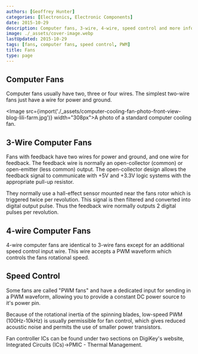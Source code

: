 ```yaml
---
authors: [Geoffrey Hunter]
categories: [Electronics, Electronic Components]
date: 2015-10-29
description: Computer fans, 3-wire, 4-wire, speed control and more info on fans.
image: ./_assets/cover-image.webp
lastUpdated: 2015-10-29
tags: [fans, computer fans, speed control, PWM]
title: Fans
type: page
---
```


## Computer Fans

Computer fans usually have two, three or four wires. The simplest two-wire fans just have a wire for power and ground.

<Image src={import('./_assets/computer-cooling-fan-photo-front-view-blog-lili-farm.jpg')} width="308px">A photo of a standard computer cooling fan.</Image>

## 3-Wire Computer Fans

Fans with feedback have two wires for power and ground, and one wire for feedback. The feedback wire is normally an open-collector (common) or open-emitter (less common) output. The open-collector design allows the feedback signal to communicate with +5V and +3.3V logic systems with the appropriate pull-up resistor.

They normally use a hall-effect sensor mounted near the fans rotor which is triggered twice per revolution. This signal is then filtered and converted into digital output pulse. Thus the feedback wire normally outputs 2 digital pulses per revolution.

## 4-wire Computer Fans

4-wire computer fans are identical to 3-wire fans except for an additional speed control input wire. This wire accepts a PWM waveform which controls the fans rotational speed.

## Speed Control

Some fans are called "PWM fans" and have a dedicated input for sending in a PWM waveform, allowing you to provide a constant DC power source to it's power pin.

Because of the rotational inertia of the spinning blades, low-speed PWM (100Hz-10kHz) is usually permissible for fan control, which gives reduced acoustic noise and permits the use of smaller power transistors.

Fan controller ICs can be found under two sections on DigiKey's website, Integrated Circuits (ICs)->PMIC - Thermal Management. 
